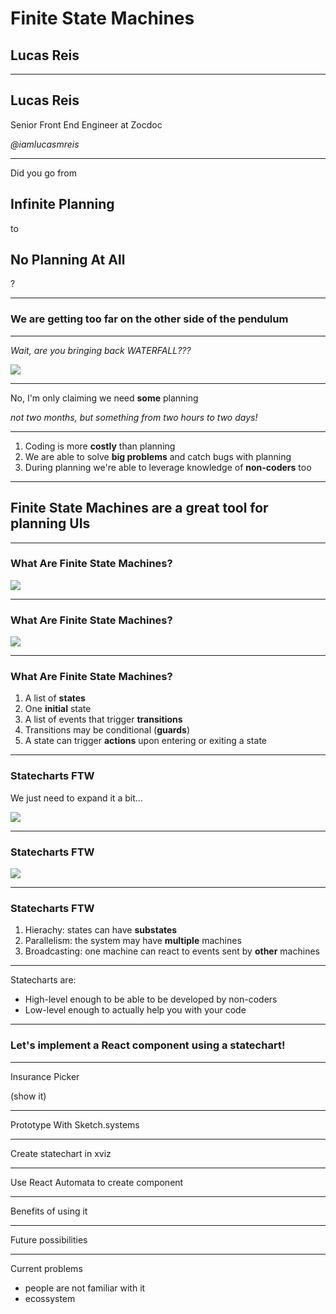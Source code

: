 # Finite State Machines

## Lucas Reis

---

## Lucas Reis

Senior Front End Engineer at Zocdoc 

_@iamlucasmreis_

---

Did you go from 

## Infinite Planning

to 

## No Planning At All

?

---

### We are getting too far on the other side of the pendulum

---

_Wait, are you bringing back WATERFALL???_

<Image src="static/scared.gif" />

---

No, I'm only claiming we need **some** planning

_not two months, but something from two hours to two days!_

---

1. Coding is more **costly** than planning
2. We are able to solve **big problems** and catch bugs with planning
3. During planning we're able to leverage knowledge of **non-coders** too 

---

## Finite State Machines are a great tool for planning UIs

---

### What Are Finite State Machines?

<Image src="machines/oven.png"/>

---

### What Are Finite State Machines?

<Image src="machines/oven-with-idling.png"/>

---

### What Are Finite State Machines?

1. A list of **states**
2. One **initial** state
3. A list of events that trigger **transitions**
4. Transitions may be conditional (**guards**)
5. A state can trigger **actions** upon entering or exiting a state

---

### Statecharts FTW

We just need to expand it a bit...

<Image src="machines/oven-substates.png"/>

---

### Statecharts FTW

<Image src="machines/oven-parallel.png"/>

---

### Statecharts FTW

1. Hierachy: states can have **substates**
2. Parallelism: the system may have **multiple** machines
3. Broadcasting: one machine can react to events sent by **other** machines

---

Statecharts are: 

* High-level enough to be able to be developed by non-coders
* Low-level enough to actually help you with your code

---

### Let's implement a React component using a statechart!

---

Insurance Picker

(show it)

---

Prototype With Sketch.systems

--- 

Create statechart in xviz

---

Use React Automata to create component

---

Benefits of using it

---

Future possibilities

---

Current problems
- people are not familiar with it
- ecossystem